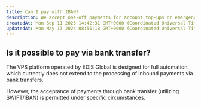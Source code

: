 ```yaml
---
title: Can I pay with IBAN?
description: We accept one-off payments for account top-ups or emergency payments if no other payment method is available, which must be coordinated with the team.
createdAt: Mon Sep 11 2023 14:42:31 GMT+0000 (Coordinated Universal Time)
updatedAt: Mon May 13 2024 08:55:18 GMT+0000 (Coordinated Universal Time)
---
```



## Is it possible to pay via bank transfer?

The VPS platform operated by EDIS Global is designed for full automation, which currently does not extend to the processing of inbound payments via bank transfers.

However, the acceptance of payments through bank transfer (utilizing SWIFT/IBAN) is permitted under specific circumstances.

<CtaButton label='Bank Payment Policies' link='./accepted-payment-methods' />

